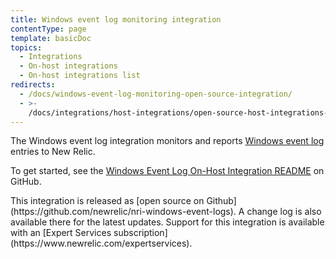 ```yaml
---
title: Windows event log monitoring integration
contentType: page
template: basicDoc
topics:
  - Integrations
  - On-host integrations
  - On-host integrations list
redirects:
  - /docs/windows-event-log-monitoring-open-source-integration/
  - >-
    /docs/integrations/host-integrations/open-source-host-integrations-list/windows-event-log-monitoring-open-source-integration/
---
```


The Windows event log integration monitors and reports [Windows event log](https://msdn.microsoft.com/en-us/library/windows/desktop/aa385780(v=vs.85).aspx) entries to New Relic.

To get started, see the [Windows Event Log On-Host Integration README](https://github.com/newrelic/nri-windows-event-logs) on GitHub.

<Callout variant="tip">
  This integration is released as [open source on Github](https://github.com/newrelic/nri-windows-event-logs). A change log is also available there for the latest updates. Support for this integration is available with an [Expert Services subscription](https://www.newrelic.com/expertservices).
</Callout>
